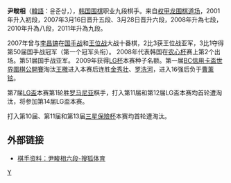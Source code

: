 '''尹畯相'''（[[韓語|韓語]]：윤준상，{{bd|1987年|11月20日|||Y尹}}），[[韩国|韩国]][[围棋|围棋]]职业九段棋手。来自[[权甲龙围棋道场|权甲龙围棋道场]]，2001年升入初段，2007年3月16日晋升五段、3月28日晋升六段，2008年升為七段，2010年升為八段，2011年升為九段。

2007年曾与[[李昌镐|李昌镐]]在[[国手战|国手战]]和[[王位战|王位战]]大战十番棋，2比3获王位战亚军，3比1夺得第50届国手战冠军（第一个冠军头衔）。
2008年代表韩国在[[农心杯|农心杯]]赛上第2个出场。第51届国手战亚军。
2009年获得[[LG杯|LG杯]]本赛种子名额。第一届[[BC信用卡盃世界圍棋公開賽|BC信用卡盃世界圍棋公開賽]]淘汰[[王檄|王檄]]进入本赛后连胜[[金秀壮|金秀壮]]、[[罗洗河|罗洗河]]，进入16强后负于[[曹薰铉|曹薰铉]]。

第7届[[LG盃|LG盃]]本赛第1轮胜[[罗马尼亚|罗马尼亚]]棋手，打入第11届和第12届LG盃本赛均首轮遭淘汰，将参加第14届LG盃本赛。

打入第10届、第11届和第13届[[三星保險杯|三星保險杯]]本赛均首轮遭淘汰。

== 外部链接 ==
{{韩国围棋棋手|尹畯相|윤준상|1281}}
* [http://sports.sohu.com/20081018/n260105395.shtml 棋手资料：尹畯相六段-搜狐体育] {{Wayback|url=http://sports.sohu.com/20081018/n260105395.shtml |date=20111125134329 }}

[[Category:韩国围棋棋手|Y]]